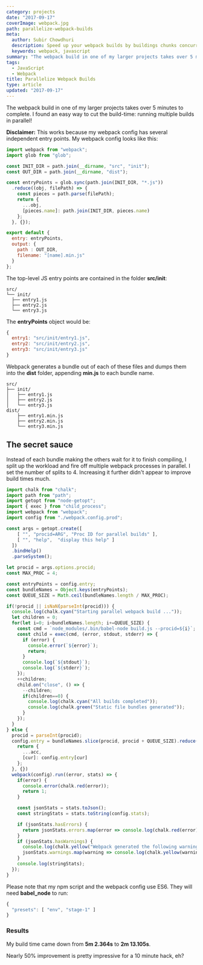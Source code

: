```yaml
---
category: projects
date: "2017-09-17"
coverImage: webpack.jpg
path: parallelize-webpack-builds
meta:
  author: Subir Chowdhuri
  description: Speed up your webpack builds by buildings chunks concurrently
  keywords: webpack, javascript
summary: "The webpack build in one of my larger projects takes over 5 minutes to complete. I found an easy way to cut the build-time: running multiple builds in parallel!"
tags:
  - JavaScript
  - Webpack
title: Parallelize Webpack Builds
type: article
updated: "2017-09-17"
---
```


The webpack build in one of my larger projects takes over 5 minutes to complete. I found an easy way to cut the build-time: running multiple builds in parallel!

__Disclaimer:__ This works because my webpack config has several independent entry points. My webpack config looks like this:

```js
import webpack from "webpack";
import glob from "glob";

const INIT_DIR = path.join(__dirname, "src", "init");
const OUT_DIR = path.join(__dirname, "dist");

const entryPoints = glob.sync(path.join(INIT_DIR, "*.js"))
  .reduce((obj, filePath) => {
    const pieces = path.parse(filePath);
    return {
      ...obj,
      [pieces.name]: path.join(INIT_DIR, pieces.name)
    };
  }, {});

export default {
  entry: entryPoints,
  output: {
    path : OUT_DIR,
    filename: "[name].min.js"
  }
};
```

The top-level JS entry points are contained in the folder __src/init__:

```
src/
└── init/
  ├── entry1.js
  ├── entry2.js
  └── entry3.js
```

The __entryPoints__ object would be:

```js
{
  entry1: "src/init/entry1.js",
  entry2: "src/init/entry2.js",
  entry3: "src/init/entry3.js"
}
```

Webpack generates a bundle out of each of these files and dumps them into the  __dist__ folder, appending __min.js__ to each bundle name.

```
src/
├── init/
│   ├── entry1.js
│   ├── entry2.js
│   └── entry3.js
dist/
    ├── entry1.min.js
    ├── entry2.min.js
    └── entry3.min.js
```

## The secret sauce
Instead of each bundle making the others wait for it to finish compiling, I split up the workload and fire off multiple webpack processes in parallel. I set the number of splits to 4. Increasing it further didn't appear to improve build times much.

```js
import chalk from "chalk";
import path from "path";
import getopt from "node-getopt";
import { exec } from "child_process";
import webpack from "webpack";
import config from "./webpack.config.prod";

const args = getopt.create([
    [ "", "procid=ARG", "Proc ID for parallel builds" ],
    [ "", "help",  "display this help" ]
  ])
  .bindHelp()
  .parseSystem();

let procid = args.options.procid;
const MAX_PROC = 4;

const entryPoints = config.entry;
const bundleNames = Object.keys(entryPoints);
const QUEUE_SIZE = Math.ceil(bundleNames.length / MAX_PROC);

if(!procid || isNaN(parseInt(procid))) {
  console.log(chalk.cyan("Starting parallel webpack build ..."));
  let children = 0;
  for(let i=0; i<bundleNames.length; i+=QUEUE_SIZE) {
    const cmd = `node_modules/.bin/babel-node build.js --procid=${i}`;
    const child = exec(cmd, (error, stdout, stderr) => {
      if (error) {
        console.error(`${error}`);
        return;
      }
      console.log(`${stdout}`);
      console.log(`${stderr}`);
    });
    ++children;
    child.on("close", () => {
      --children;
      if(children==0) {
        console.log(chalk.cyan("All builds completed"));
        console.log(chalk.green("Static file bundles generated"));
      }
    });
  }
} else {
  procid = parseInt(procid);
  config.entry = bundleNames.slice(procid, procid + QUEUE_SIZE).reduce((acc, cur) => {
    return {
      ...acc,
      [cur]: config.entry[cur]
    };
  }, {})
  webpack(config).run((error, stats) => {
    if(error) {
      console.error(chalk.red(error));
      return 1;
    }

    const jsonStats = stats.toJson();
    const stringStats = stats.toString(config.stats);

    if (jsonStats.hasErrors) {
      return jsonStats.errors.map(error => console.log(chalk.red(error)));
    }
    if (jsonStats.hasWarnings) {
      console.log(chalk.yellow("Webpack generated the following warnings: "));
      jsonStats.warnings.map(warning => console.log(chalk.yellow(warning)));
    }
    console.log(stringStats);
  });
}
```

Please note that my npm script and the webpack config use ES6. They will need __babel_node__ to run:

```js
{
  "presets": [ "env", "stage-1" ]
}
```

### Results
My build time came down from __5m 2.364s__ to __2m 13.105s__.

Nearly 50% improvement is pretty impressive for a 10 minute hack, eh?
